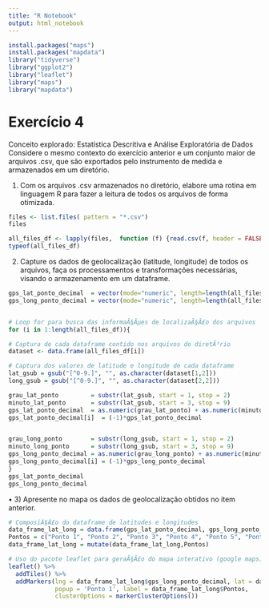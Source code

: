 ```yaml
---
title: "R Notebook"
output: html_notebook
---
```


```r
install.packages("maps")
install.packages("mapdata")
library("tidyverse")
library("ggplot2")
library("leaflet")
library("maps")
library("mapdata")
```


# Exercício 4 #
Conceito explorado: Estatística Descritiva e Análise Exploratória de Dados
Considere o mesmo contexto do exercício anterior e um conjunto maior de arquivos .csv, que são
exportados pelo instrumento de medida e armazenados em um diretório.

1) Com os arquivos .csv armazenados no diretório, elabore uma rotina em linguagem R para
fazer a leitura de todos os arquivos de forma otimizada.

```r
files <- list.files( pattern = "*.csv")
files

all_files_df <- lapply(files,  function (f) {read.csv(f, header = FALSE, skip=12, nrows = 2, sep = ":")})
typeof(all_files_df)
```

2) Capture os dados de geolocalização (latitude, longitude) de todos os arquivos, faça os
processamentos e transformações necessárias, visando o armazenamento em um dataframe.
```r
gps_lat_ponto_decimal  = vector(mode="numeric", length=length(all_files_df))
gps_long_ponto_decimal = vector(mode="numeric", length=length(all_files_df))


# Loop for para busca das informaÃ§Ãµes de localizaÃ§Ã£o dos arquivos
for (i in 1:length(all_files_df)){

# Captura de cada dataframe contido nos arquivos do diretÃ³rio
dataset <- data.frame(all_files_df[i])

# Captura dos valores de latitude e longitude de cada dataframe
lat_gsub = gsub("[^0-9.]", "", as.character(dataset[1,2]))
long_gsub = gsub("[^0-9.]", "", as.character(dataset[2,2]))

grau_lat_ponto         = substr(lat_gsub, start = 1, stop = 2)
minuto_lat_ponto       = substr(lat_gsub, start = 3, stop = 9)
gps_lat_ponto_decimal  = as.numeric(grau_lat_ponto) + as.numeric(minuto_lat_ponto)/60
gps_lat_ponto_decimal[i]  = (-1)*gps_lat_ponto_decimal


grau_long_ponto        = substr(long_gsub, start = 1, stop = 2)
minuto_long_ponto      = substr(long_gsub, start = 3, stop = 9)
gps_long_ponto_decimal = as.numeric(grau_long_ponto) + as.numeric(minuto_long_ponto)/60
gps_long_ponto_decimal[i] = (-1)*gps_long_ponto_decimal
}
gps_lat_ponto_decimal
gps_long_ponto_decimal
```

• 3) Apresente no mapa os dados de geolocalização obtidos no item anterior.
```r
# ComposiÃ§Ã£o do dataframe de latitudes e longitudes
data_frame_lat_long = data.frame(gps_lat_ponto_decimal, gps_long_ponto_decimal)
Pontos = c("Ponto 1", "Ponto 2", "Ponto 3", "Ponto 4", "Ponto 5", "Ponto 6", "Ponto 7", "Ponto 8", "Ponto 9", "Ponto 10")
data_frame_lat_long = mutate(data_frame_lat_long,Pontos)

# Uso do pacote leaflet para geraÃ§Ã£o do mapa interativo (google maps)
leaflet() %>%
  addTiles() %>%
  addMarkers(lng = data_frame_lat_long$gps_long_ponto_decimal, lat = data_frame_lat_long$gps_lat_ponto_decimal,
             popup = 'Ponto 1', label = data_frame_lat_long$Pontos,
             clusterOptions = markerClusterOptions())
```


